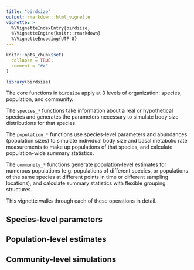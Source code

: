 ```yaml
---
title: "birdsize"
output: rmarkdown::html_vignette
vignette: >
  %\VignetteIndexEntry{birdsize}
  %\VignetteEngine{knitr::rmarkdown}
  %\VignetteEncoding{UTF-8}
---
```


```r
knitr::opts_chunk$set(
  collapse = TRUE,
  comment = "#>"
)
```

```r
library(birdsize)
```

The core functions in `birdsize` apply at 3 levels of organization: species, population, and community.

The `species_*` functions take information about a real or hypothetical species and generates the parameters necessary to simulate body size distributions for that species.

The `population_*` functions use species-level parameters and abundances (population sizes) to simulate individual body size and basal metabolic rate measurements to make up populations of that species, and calculate population-wide summary statistics. 

The `community_*` functions generate population-level estimates for numerous populations (e.g. populations of different species, or populations of the same species at different points in time or different sampling locations), and calculate summary statistics with flexible grouping structures.

This vignette walks through each of these operations in detail.

## Species-level parameters

## Population-level estimates

## Community-level simulations
